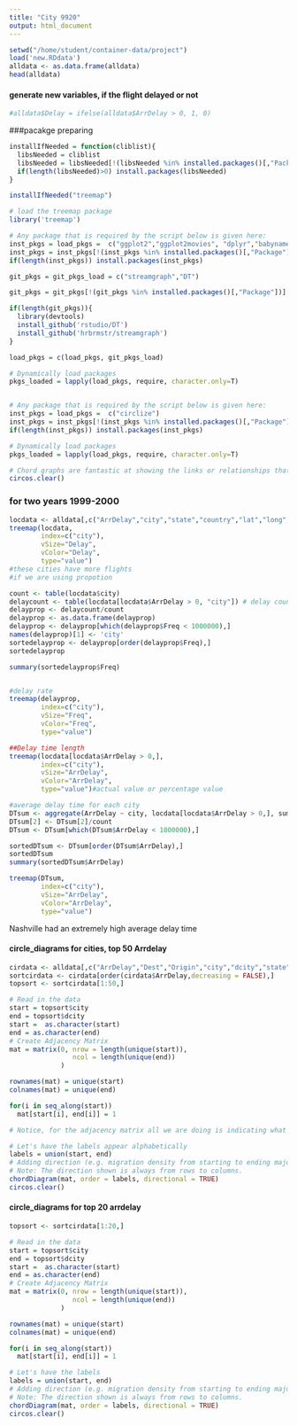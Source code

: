 ```yaml
---
title: "City 9920"
output: html_document
---
```


```r
setwd("/home/student/container-data/project")
load('new.RDdata')
alldata <- as.data.frame(alldata)
head(alldata)
```


#### generate new variables, if the flight delayed or not

```r
#alldata$Delay = ifelse(alldata$ArrDelay > 0, 1, 0)
```


###pacakge preparing 

```r
installIfNeeded = function(cliblist){
  libsNeeded = cliblist
  libsNeeded = libsNeeded[!(libsNeeded %in% installed.packages()[,"Package"])]
  if(length(libsNeeded)>0) install.packages(libsNeeded)
}

installIfNeeded("treemap")

# load the treemap package
library('treemap')

# Any package that is required by the script below is given here:
inst_pkgs = load_pkgs =  c("ggplot2","ggplot2movies", "dplyr","babynames","data.table","Rcpp")
inst_pkgs = inst_pkgs[!(inst_pkgs %in% installed.packages()[,"Package"])]
if(length(inst_pkgs)) install.packages(inst_pkgs)

git_pkgs = git_pkgs_load = c("streamgraph","DT")

git_pkgs = git_pkgs[!(git_pkgs %in% installed.packages()[,"Package"])]

if(length(git_pkgs)){
  library(devtools)
  install_github('rstudio/DT')
  install_github('hrbrmstr/streamgraph')
}

load_pkgs = c(load_pkgs, git_pkgs_load)

# Dynamically load packages
pkgs_loaded = lapply(load_pkgs, require, character.only=T)


# Any package that is required by the script below is given here:
inst_pkgs = load_pkgs =  c("circlize")
inst_pkgs = inst_pkgs[!(inst_pkgs %in% installed.packages()[,"Package"])]
if(length(inst_pkgs)) install.packages(inst_pkgs)

# Dynamically load packages
pkgs_loaded = lapply(load_pkgs, require, character.only=T)

# Chord graphs are fantastic at showing the links or relationships that exist between categories.
circos.clear()


```


### for two years 1999-2000

```r

locdata <- alldata[,c("ArrDelay","city","state","country","lat","long","Delay")]
treemap(locdata,
        index=c("city"),
        vSize="Delay",
        vColor="Delay",
        type="value")
#these cities have more flights
#if we are using propotion

count <- table(locdata$city) 
delaycount <- table(locdata[locdata$ArrDelay > 0, "city"]) # delay count for each city
delayprop <- delaycount/count
delayprop <- as.data.frame(delayprop)
delayprop <- delayprop[which(delayprop$Freq < 1000000),]
names(delayprop)[1] <- 'city'
sortedelayprop <- delayprop[order(delayprop$Freq),]
sortedelayprop

summary(sortedelayprop$Freq)


#delay rate
treemap(delayprop,
        index=c("city"),
        vSize="Freq",
        vColor="Freq",
        type="value")

##Delay time length
treemap(locdata[locdata$ArrDelay > 0,],
        index=c("city"),
        vSize="ArrDelay",
        vColor="ArrDelay",
        type="value")#actual value or percentage value

#average delay time for each city
DTsum <- aggregate(ArrDelay ~ city, locdata[locdata$ArrDelay > 0,], sum)
DTsum[2] <- DTsum[2]/count
DTsum <- DTsum[which(DTsum$ArrDelay < 1000000),]

sortedDTsum <- DTsum[order(DTsum$ArrDelay),]
sortedDTsum
summary(sortedDTsum$ArrDelay)

treemap(DTsum,
        index=c("city"),
        vSize="ArrDelay",
        vColor="ArrDelay",
        type="value")

```

Nashville had an extremely high average delay time


#### circle_diagrams for cities, top 50 Arrdelay

```r

cirdata <- alldata[,c("ArrDelay","Dest","Origin","city","dcity","state","dstate")]
sortcirdata <- cirdata[order(cirdata$ArrDelay,decreasing = FALSE),]
topsort <- sortcirdata[1:50,]

# Read in the data
start = topsort$city
end = topsort$dcity
start =  as.character(start)
end = as.character(end)
# Create Adjacency Matrix
mat = matrix(0, nrow = length(unique(start)),
                ncol = length(unique(end))
             )

rownames(mat) = unique(start)
colnames(mat) = unique(end)

for(i in seq_along(start)) 
  mat[start[i], end[i]] = 1

# Notice, for the adjacency matrix all we are doing is indicating what is "connected" to each other.

# Let's have the labels appear alphabetically
labels = union(start, end)
# Adding direction (e.g. migration density from starting to ending major)
# Note: The direction shown is always from rows to columns.
chordDiagram(mat, order = labels, directional = TRUE)
circos.clear()
```


#### circle_diagrams for top 20 arrdelay


```r
topsort <- sortcirdata[1:20,]

# Read in the data
start = topsort$city
end = topsort$dcity
start =  as.character(start)
end = as.character(end)
# Create Adjacency Matrix
mat = matrix(0, nrow = length(unique(start)),
                ncol = length(unique(end))
             )

rownames(mat) = unique(start)
colnames(mat) = unique(end)

for(i in seq_along(start)) 
  mat[start[i], end[i]] = 1

# Let's have the labels 
labels = union(start, end)
# Adding direction (e.g. migration density from starting to ending major)
# Note: The direction shown is always from rows to columns.
chordDiagram(mat, order = labels, directional = TRUE)
circos.clear()
```

